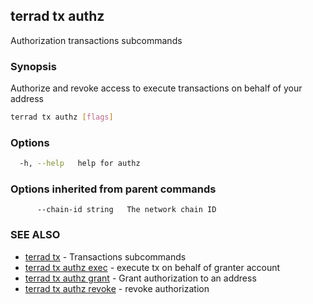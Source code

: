 ## terrad tx authz

Authorization transactions subcommands

### Synopsis

Authorize and revoke access to execute transactions on behalf of your address

```sh Terrad
terrad tx authz [flags]
```

### Options

```sh Terrad
  -h, --help   help for authz
```

### Options inherited from parent commands

```
      --chain-id string   The network chain ID
```

### SEE ALSO

* [terrad tx](terrad_tx.md)	 - Transactions subcommands
* [terrad tx authz exec](terrad_tx_authz_exec.md)	 - execute tx on behalf of granter account
* [terrad tx authz grant](terrad_tx_authz_grant.md)	 - Grant authorization to an address
* [terrad tx authz revoke](terrad_tx_authz_revoke.md)	 - revoke authorization


